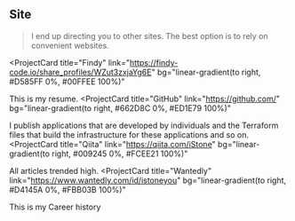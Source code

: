 ## Site
> I end up directing you to other sites.
The best option is to rely on convenient websites.

<ProjectCard
  title="Findy"
  link="https://findy-code.io/share_profiles/WZut3zxjaYg6E"
  bg="linear-gradient(to right, #D585FF 0%, #00FFEE 100%)"
>
  This is my resume.
</ProjectCard>
<ProjectCard
  title="GitHub"
  link="https://github.com/"
  bg="linear-gradient(to right, #662D8C 0%, #ED1E79 100%)"
>
  I publish  applications that are developed by individuals and the Terraform files that build the infrastructure for these applications and so on.
</ProjectCard>
<ProjectCard
  title="Qiita"
  link="https://qiita.com/iStone"
  bg="linear-gradient(to right, #009245 0%, #FCEE21 100%)"
>
  All articles trended high.
</ProjectCard>
<ProjectCard
  title="Wantedly"
  link="https://www.wantedly.com/id/istoneyou"
  bg="linear-gradient(to right, #D4145A 0%, #FBB03B 100%)"
>
  This is my Career history
</ProjectCard>
